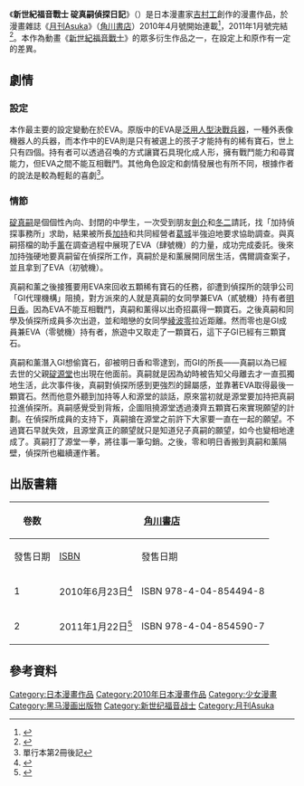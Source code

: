 {{Infobox animanga/Headerofja
|title= 新世紀福音戰士 碇真嗣偵探日記
|image= Shinji Ikari Detective Diary.jpeg
|size= 
|caption= 中文版單行本第1冊封面
|japanese= 新世紀エヴァンゲリオン 碇シンジ探偵日記
|english= Neon Genesis EVANGELION<br/>SHINJI IKARI DETECTIVE DIARY
|kana= 
|romaji= 
|genre= [[少女漫畫|少女漫畫]]
}}
{{Infobox animanga/name
|formal= {{flagicon|Taiwan}} 新世紀福音戰士 碇真嗣偵探日記
|common= 
}}
{{Infobox animanga/Manga
|作者= 作者：[[吉村工|吉村工]]<br/>原作：[[GAINAX|GAINAX]]、[[khara|khara]]
|原作= 
|出版社= {{flagicon|Japan}} [[角川書店|角川書店]]<br />{{flagicon|Taiwan}} [[台灣角川|台灣角川]]
|其他出版社= {{flagicon|USA}} [[黑馬漫畫|黑馬漫畫]]
|連載雜誌= {{flagicon|JPN}} [[月刊Asuka|月刊Asuka]]
|label= {{flagicon|Japan}} Asuka Comics DX<br />{{flagicon|Taiwan}} Kadokawa Comics Girl Series
|開始= 2010年4月号
|結束= 2011年1月号
|開始日= 2010年2月24日
|結束日= 2010年11月24日
|冊數= 全2冊
|話數= 全9話
|其他= 話數以「case.〇」表示
}}
{{Infobox animanga/Footerofja}}

《'''新世紀福音戰士 碇真嗣偵探日記'''》（{{lang-ja|新世紀エヴァンゲリオン 碇シンジ探偵日記}}）是日本漫畫家[[吉村工|吉村工]]創作的漫畫作品，於漫畫雜誌《[[月刊Asuka|月刊Asuka]]》（[[角川書店|角川書店]]）2010年4月號開始連載<ref>{{Cite web|title=新たなエヴァワールド「碇シンジ探偵日記」Asukaで開始|url=https://natalie.mu/comic/news/28184|accessdate=2020-10-30|author=|date=2010-02-24|last=|first=|format=|work=コミックナタリー|publisher=|language=ja|archive-date=2020-11-03|archive-url=https://web.archive.org/web/20201103170535/https://natalie.mu/comic/news/28184|dead-url=no}}</ref>，2011年1月號完結<ref>{{Cite web|title=バックナンバー|url=https://asuka-web.jp/magazine/|accessdate=2020-10-30|work=月刊ASUKA|language=ja|archive-date=2020-10-31|archive-url=https://web.archive.org/web/20201031134523/https://asuka-web.jp/magazine/|dead-url=no}}</ref>。本作為動畫《[[新世紀福音戰士|新世紀福音戰士]]》的眾多衍生作品之一，在設定上和原作有一定的差異。

== 劇情 ==

=== 設定 ===

本作最主要的設定變動在於EVA。原版中的EVA是[[Evangelion|泛用人型決戰兵器]]，一種外表像機器人的兵器，而本作中的EVA則是只有被選上的孩子才能持有的稀有寶石，世上只有四個。持有者可以透過召喚的方式讓寶石具現化成人形，擁有戰鬥能力和尋寶能力，但EVA之間不能互相戰鬥。其他角色設定和劇情發展也有所不同，根據作者的說法是較為輕鬆的喜劇<ref>單行本第2冊後記</ref>。

=== 情節 ===

[[碇真嗣|碇真嗣]]是個個性內向、封閉的中學生，一次受到朋友[[新世紀福音戰士角色列表#相田劍介|劍介]]和[[新世紀福音戰士角色列表#鈴原冬二|冬二]]請託，找「加持偵探事務所」求助，結果被所長[[新世紀福音戰士角色列表#加持良治|加持]]和共同經營者[[葛城美里|葛城]]半強迫地要求協助調查。與真嗣搭檔的助手[[渚薰|薰]]在調查過程中展現了EVA（肆號機）的力量，成功完成委託。後來加持強硬地要真嗣留在偵探所工作，真嗣於是和薰展開同居生活，偶爾調查案子，並且拿到了EVA（初號機）。

真嗣和薰之後接獲要用EVA來回收五顆稀有寶石的任務，卻遭到偵探所的競爭公司「GI代理機構」阻撓，對方派來的人就是真嗣的女同學兼EVA（貳號機）持有者[[惣流·明日香·蘭格雷|明日香]]。因為EVA不能互相戰鬥，真嗣和薰得以出奇招贏得一顆寶石。之後真嗣和同學及偵探所成員多次出遊，並和暗戀的女同學[[綾波零|綾波零]]拉近距離。然而零也是GI成員兼EVA（零號機）持有者，旅遊中又取走了一顆寶石，這下子GI已經有三顆寶石。

真嗣和薰潛入GI想偷寶石，卻被明日香和零逮到，而GI的所長——真嗣以為已經去世的父親[[新世紀福音戰士角色列表#碇源堂|碇源堂]]也出現在他面前。真嗣就是因為幼時被告知父母離去才一直孤獨地生活，此次事件後，真嗣對偵探所感到更強烈的歸屬感，並靠著EVA取得最後一顆寶石。然而他意外聽到加持等人和源堂的談話，原來當初就是源堂要加持把真嗣拉進偵探所。真嗣感覺受到背叛，企圖阻撓源堂透過湊齊五顆寶石來實現願望的計劃。在偵探所成員的支持下，真嗣搶在源堂之前許下大家要一直在一起的願望。不過寶石早就失效，且源堂真正的願望就只是知道兒子真嗣的願望，如今也變相地達成了。真嗣打了源堂一拳，將往事一筆勾銷。之後，零和明日香搬到真嗣和薰隔壁，偵探所也繼續運作著。

== 出版書籍 ==
{| class="wikitable" style="font-size:small; margin:0px" 
|-
! rowspan="2" | 卷数
! colspan="2" | {{flagicon|JPN}} [[角川書店|角川書店]]
! colspan="2" | {{flagicon|TWN}} [[台灣角川|台灣角川]]
|-
! 發售日期!![[ISBN|ISBN]]!!發售日期!!ISBN
|-
! 1
| 2010年6月23日<ref>{{Cite web |title=新世紀エヴァンゲリオン　碇シンジ探偵日記　第１巻 |url=https://www.kadokawa.co.jp/product/201004000062/ |publisher=KADOKAWA |accessdate=2020-10-28 |language=ja |archive-date=2020-11-02 |archive-url=https://web.archive.org/web/20201102110138/https://www.kadokawa.co.jp/product/201004000062/ |dead-url=no }}</ref>||ISBN 978-4-04-854494-8
| 2013年1月18日<ref>{{cite web |title=新世紀福音戰士 碇真嗣偵探日記 (1) |url=https://www.kadokawa.com.tw/product_detail3833.htm |publisher=台灣角川 |accessdate=2020-10-28 |language=zh-tw |archive-date=2018-09-21 |archive-url=https://web.archive.org/web/20180921074400/https://www.kadokawa.com.tw/product_detail3833.htm |dead-url=no }}</ref>||ISBN 978-986-325-105-7
|-
! 2
| 2011年1月22日<ref>{{Cite web |title=新世紀エヴァンゲリオン　碇シンジ探偵日記　第２巻 |url=https://www.kadokawa.co.jp/product/201010000298/ |publisher=KADOKAWA |accessdate=2020-10-28 |language=ja |archive-date=2018-08-23 |archive-url=https://web.archive.org/web/20180823210717/https://www.kadokawa.co.jp/product/201010000298/ |dead-url=no }}</ref>||ISBN 978-4-04-854590-7
| 2013年3月13日<ref>{{cite web |title=新世紀福音戰士 碇真嗣偵探日記 (2) （完） |url=https://www.kadokawa.com.tw/product_detail4075.htm |publisher=台灣角川 |accessdate=2020-10-28 |language=zh-tw |archive-date=2021-05-21 |archive-url=https://web.archive.org/web/20210521160042/https://www.kadokawa.com.tw/product_detail4075.htm |dead-url=no }}</ref>||ISBN 978-986-325-262-7
|}

== 參考資料 ==
{{reflist}}

{{新世紀福音戰士系列}}
{{DEFAULTSORT:Neon Genesis Evangelion: Shinji Ikari Detective Diary}}
[[Category:日本漫畫作品|Category:日本漫畫作品]]
[[Category:2010年日本漫畫作品|Category:2010年日本漫畫作品]]
[[Category:少女漫畫|Category:少女漫畫]]
[[Category:黑马漫画出版物|Category:黑马漫画出版物]]
[[Category:新世纪福音战士|Category:新世纪福音战士]]
[[Category:月刊Asuka|Category:月刊Asuka]]